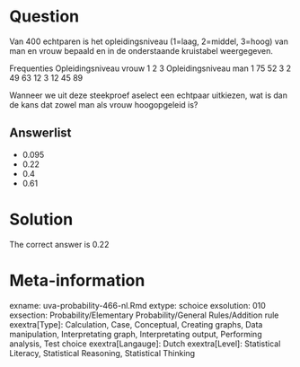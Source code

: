 Question
========

Van 400 echtparen is het opleidingsniveau (1=laag, 2=middel, 3=hoog) van man en vrouw bepaald en in de onderstaande kruistabel weergegeven.

Frequenties Opleidingsniveau vrouw
1 2 3
Opleidingsniveau man 1 75 52 3
2 49 63 12
3 12 45 89

Wanneer we uit deze steekproef aselect een echtpaar uitkiezen, wat is dan de kans dat zowel man als vrouw hoogopgeleid is?

Answerlist
----------
* 0.095
* 0.22
* 0.4
* 0.61

Solution
========

The correct answer is  0.22

Meta-information
================
exname: uva-probability-466-nl.Rmd
extype: schoice
exsolution: 010
exsection: Probability/Elementary Probability/General Rules/Addition rule
exextra[Type]: Calculation, Case, Conceptual, Creating graphs, Data manipulation, Interpretating graph, Interpretating output, Performing analysis, Test choice
exextra[Langauge]: Dutch
exextra[Level]: Statistical Literacy, Statistical Reasoning, Statistical Thinking
